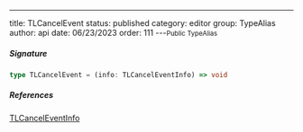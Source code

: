 ---
title: TLCancelEvent
status: published
category: editor
group: TypeAlias
author: api
date: 06/23/2023
order: 111
---<Small>Public TypeAlias</Small>




##### Signature


```ts
type TLCancelEvent = (info: TLCancelEventInfo) => void
```

##### References

[TLCancelEventInfo](/gen/editor/TLCancelEventInfo-type)

